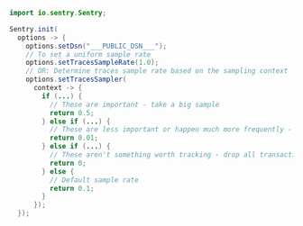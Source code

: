 ```java
import io.sentry.Sentry;

Sentry.init(
  options -> {
    options.setDsn("___PUBLIC_DSN___");
    // To set a uniform sample rate
    options.setTracesSampleRate(1.0);
    // OR: Determine traces sample rate based on the sampling context
    options.setTracesSampler(
      context -> {
        if (...) {
          // These are important - take a big sample
          return 0.5;
        } else if (...) {
          // These are less important or happen much more frequently - only take 1%
          return 0.01;
        } else if (...) {
          // These aren't something worth tracking - drop all transactions like this
          return 0;
        } else {
          // Default sample rate
          return 0.1;
        }
      });
  });
```
